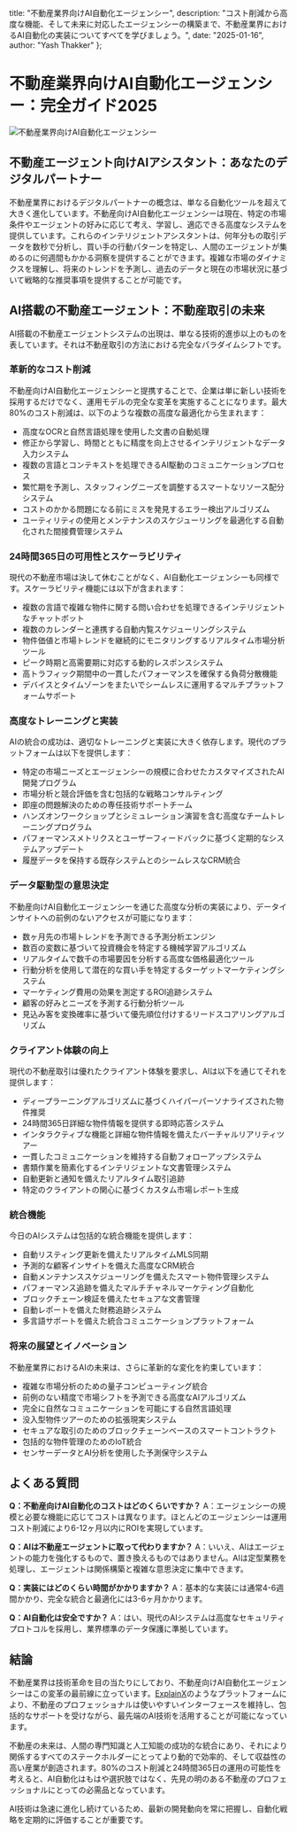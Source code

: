   title: "不動産業界向けAI自動化エージェンシー",
  description: "コスト削減から高度な機能、そして未来に対応したエージェンシーの構築まで、不動産業界におけるAI自動化の実装についてすべてを学びましょう。",
  date: "2025-01-16",
  author: "Yash Thakker"
};

# 不動産業界向けAI自動化エージェンシー：完全ガイド2025

![不動産業界向けAI自動化エージェンシー](/images/blog-posts/ai-automation-agency-for-real-estate.jpeg)

## 不動産エージェント向けAIアシスタント：あなたのデジタルパートナー

不動産業界におけるデジタルパートナーの概念は、単なる自動化ツールを超えて大きく進化しています。不動産向けAI自動化エージェンシーは現在、特定の市場条件やエージェントの好みに応じて考え、学習し、適応できる高度なシステムを提供しています。これらのインテリジェントアシスタントは、何年分もの取引データを数秒で分析し、買い手の行動パターンを特定し、人間のエージェントが集めるのに何週間もかかる洞察を提供することができます。複雑な市場のダイナミクスを理解し、将来のトレンドを予測し、過去のデータと現在の市場状況に基づいて戦略的な推奨事項を提供することが可能です。

## AI搭載の不動産エージェント：不動産取引の未来

AI搭載の不動産エージェントシステムの出現は、単なる技術的進歩以上のものを表しています。それは不動産取引の方法における完全なパラダイムシフトです。

### 革新的なコスト削減

不動産向けAI自動化エージェンシーと提携することで、企業は単に新しい技術を採用するだけでなく、運用モデルの完全な変革を実施することになります。最大80%のコスト削減は、以下のような複数の高度な最適化から生まれます：

- 高度なOCRと自然言語処理を使用した文書の自動処理
- 修正から学習し、時間とともに精度を向上させるインテリジェントなデータ入力システム
- 複数の言語とコンテキストを処理できるAI駆動のコミュニケーションプロセス
- 繁忙期を予測し、スタッフィングニーズを調整するスマートなリソース配分システム
- コストのかかる問題になる前にミスを発見するエラー検出アルゴリズム
- ユーティリティの使用とメンテナンスのスケジューリングを最適化する自動化された間接費管理システム

### 24時間365日の可用性とスケーラビリティ

現代の不動産市場は決して休むことがなく、AI自動化エージェンシーも同様です。スケーラビリティ機能には以下が含まれます：

- 複数の言語で複雑な物件に関する問い合わせを処理できるインテリジェントなチャットボット
- 複数のカレンダーと連携する自動内覧スケジューリングシステム
- 物件価値と市場トレンドを継続的にモニタリングするリアルタイム市場分析ツール
- ピーク時期と高需要期に対応する動的レスポンスシステム
- 高トラフィック期間中の一貫したパフォーマンスを確保する負荷分散機能
- デバイスとタイムゾーンをまたいでシームレスに運用するマルチプラットフォームサポート

### 高度なトレーニングと実装

AIの統合の成功は、適切なトレーニングと実装に大きく依存します。現代のプラットフォームは以下を提供します：

- 特定の市場ニーズとエージェンシーの規模に合わせたカスタマイズされたAI開発プログラム
- 市場分析と競合評価を含む包括的な戦略コンサルティング
- 即座の問題解決のための専任技術サポートチーム
- ハンズオンワークショップとシミュレーション演習を含む高度なチームトレーニングプログラム
- パフォーマンスメトリクスとユーザーフィードバックに基づく定期的なシステムアップデート
- 履歴データを保持する既存システムとのシームレスなCRM統合

### データ駆動型の意思決定

不動産向けAI自動化エージェンシーを通じた高度な分析の実装により、データインサイトへの前例のないアクセスが可能になります：

- 数ヶ月先の市場トレンドを予測できる予測分析エンジン
- 数百の変数に基づいて投資機会を特定する機械学習アルゴリズム
- リアルタイムで数千の市場要因を分析する高度な価格最適化ツール
- 行動分析を使用して潜在的な買い手を特定するターゲットマーケティングシステム
- マーケティング費用の効果を測定するROI追跡システム
- 顧客の好みとニーズを予測する行動分析ツール
- 見込み客を変換確率に基づいて優先順位付けするリードスコアリングアルゴリズム

### クライアント体験の向上

現代の不動産取引は優れたクライアント体験を要求し、AIは以下を通じてそれを提供します：

- ディープラーニングアルゴリズムに基づくハイパーパーソナライズされた物件推奨
- 24時間365日詳細な物件情報を提供する即時応答システム
- インタラクティブな機能と詳細な物件情報を備えたバーチャルリアリティツアー
- 一貫したコミュニケーションを維持する自動フォローアップシステム
- 書類作業を簡素化するインテリジェントな文書管理システム
- 自動更新と通知を備えたリアルタイム取引追跡
- 特定のクライアントの関心に基づくカスタム市場レポート生成

### 統合機能

今日のAIシステムは包括的な統合機能を提供します：

- 自動リスティング更新を備えたリアルタイムMLS同期
- 予測的な顧客インサイトを備えた高度なCRM統合
- 自動メンテナンススケジューリングを備えたスマート物件管理システム
- パフォーマンス追跡を備えたマルチチャネルマーケティング自動化
- ブロックチェーン検証を備えたセキュアな文書管理
- 自動レポートを備えた財務追跡システム
- 多言語サポートを備えた統合コミュニケーションプラットフォーム

### 将来の展望とイノベーション

不動産業界におけるAIの未来は、さらに革新的な変化を約束しています：

- 複雑な市場分析のための量子コンピューティング統合
- 前例のない精度で市場シフトを予測できる高度なAIアルゴリズム
- 完全に自然なコミュニケーションを可能にする自然言語処理
- 没入型物件ツアーのための拡張現実システム
- セキュアな取引のためのブロックチェーンベースのスマートコントラクト
- 包括的な物件管理のためのIoT統合
- センサーデータとAI分析を使用した予測保守システム

## よくある質問

**Q：不動産向けAI自動化のコストはどのくらいですか？**
A：エージェンシーの規模と必要な機能に応じてコストは異なります。ほとんどのエージェンシーは運用コスト削減により6-12ヶ月以内にROIを実現しています。

**Q：AIは不動産エージェントに取って代わりますか？**
A：いいえ、AIはエージェントの能力を強化するもので、置き換えるものではありません。AIは定型業務を処理し、エージェントは関係構築と複雑な意思決定に集中できます。

**Q：実装にはどのくらい時間がかかりますか？**
A：基本的な実装には通常4-6週間かかり、完全な統合と最適化には3-6ヶ月かかります。

**Q：AI自動化は安全ですか？**
A：はい、現代のAIシステムは高度なセキュリティプロトコルを採用し、業界標準のデータ保護に準拠しています。

## 結論

不動産業界は技術革命を目の当たりにしており、不動産向けAI自動化エージェンシーはこの変革の最前線に立っています。[ExplainX](https://www.explainx.ai/about)のようなプラットフォームにより、不動産のプロフェッショナルは使いやすいインターフェースを維持し、包括的なサポートを受けながら、最先端のAI技術を活用することが可能になっています。

不動産の未来は、人間の専門知識と人工知能の成功的な統合にあり、それにより関係するすべてのステークホルダーにとってより動的で効率的、そして収益性の高い産業が創造されます。80%のコスト削減と24時間365日の運用の可能性を考えると、AI自動化はもはや選択肢ではなく、先見の明のある不動産のプロフェッショナルにとっての必需品となっています。

AI技術は急速に進化し続けているため、最新の開発動向を常に把握し、自動化戦略を定期的に評価することが重要です。